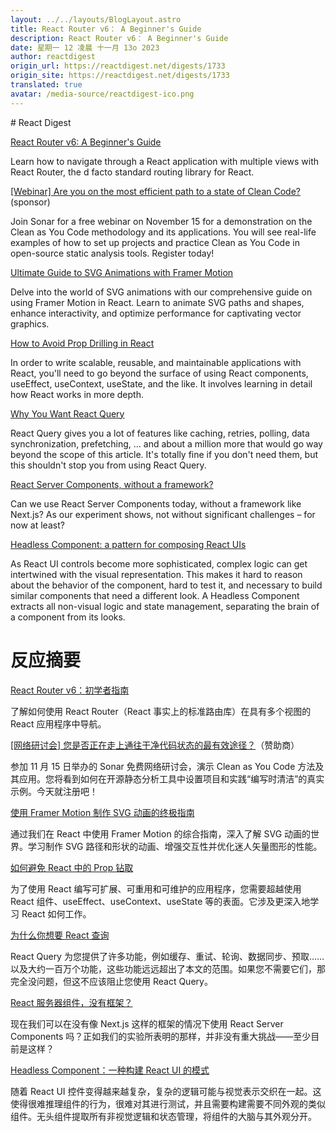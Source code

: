 ```yaml
---
layout: ../../layouts/BlogLayout.astro
title: React Router v6： A Beginner's Guide
description: React Router v6： A Beginner's Guide
date: 星期一 12 凌晨 十一月 13o 2023
author: reactdigest
origin_url: https://reactdigest.net/digests/1733
origin_site: https://reactdigest.net/digests/1733
translated: true
avatar: /media-source/reactdigest-ico.png
---
```



<Reference client:only="react" title="React Router v6： A Beginner's Guide" url="https://reactdigest.net/digests/1733" />

<Detail client:only="react">
	# React Digest

[React Router v6: A Beginner's Guide](https://reactdigest.net/link/16536/a24eb3ef-556d-456e-a6a4-25de0a1cd63b/email)

Learn how to navigate through a React application with multiple views with React Router, the d facto standard routing library for React.

[\[Webinar\] Are you on the most efficient path to a state of Clean Code?](https://reactdigest.net/link/16537/a24eb3ef-556d-456e-a6a4-25de0a1cd63b/email) (sponsor)

Join Sonar for a free webinar on November 15 for a demonstration on the Clean as You Code methodology and its applications. You will see real-life examples of how to set up projects and practice Clean as You Code in open-source static analysis tools. Register today!

[Ultimate Guide to SVG Animations with Framer Motion](https://reactdigest.net/link/16538/a24eb3ef-556d-456e-a6a4-25de0a1cd63b/email)

Delve into the world of SVG animations with our comprehensive guide on using Framer Motion in React. Learn to animate SVG paths and shapes, enhance interactivity, and optimize performance for captivating vector graphics.

[How to Avoid Prop Drilling in React](https://reactdigest.net/link/16539/a24eb3ef-556d-456e-a6a4-25de0a1cd63b/email)

In order to write scalable, reusable, and maintainable applications with React, you'll need to go beyond the surface of using React components, useEffect, useContext, useState, and the like. It involves learning in detail how React works in more depth.

[Why You Want React Query](https://reactdigest.net/link/16540/a24eb3ef-556d-456e-a6a4-25de0a1cd63b/email)

React Query gives you a lot of features like caching, retries, polling, data synchronization, prefetching, … and about a million more that would go way beyond the scope of this article. It's totally fine if you don't need them, but this shouldn't stop you from using React Query.

[React Server Components, without a framework?](https://reactdigest.net/link/16541/a24eb3ef-556d-456e-a6a4-25de0a1cd63b/email)

Can we use React Server Components today, without a framework like Next.js? As our experiment shows, not without significant challenges – for now at least?

[Headless Component: a pattern for composing React UIs](https://reactdigest.net/link/16542/a24eb3ef-556d-456e-a6a4-25de0a1cd63b/email)

As React UI controls become more sophisticated, complex logic can get intertwined with the visual representation. This makes it hard to reason about the behavior of the component, hard to test it, and necessary to build similar components that need a different look. A Headless Component extracts all non-visual logic and state management, separating the brain of a component from its looks.


</Detail>

# 反应摘要

[React Router v6：初学者指南](https://reactdigest.net/link/16536/a24eb3ef-556d-456e-a6a4-25de0a1cd63b/email)

了解如何使用 React Router（React 事实上的标准路由库）在具有多个视图的 React 应用程序中导航。

[\[网络研讨会\] 您是否正在走上通往干净代码状态的最有效途径？](https://reactdigest.net/link/16537/a24eb3ef-556d-456e-a6a4-25de0a1cd63b/email)（赞助商）

参加 11 月 15 日举办的 Sonar 免费网络研讨会，演示 Clean as You Code 方法及其应用。您将看到如何在开源静态分析工具中设置项目和实践“编写时清洁”的真实示例。今天就注册吧！

[使用 Framer Motion 制作 SVG 动画的终极指南](https://reactdigest.net/link/16538/a24eb3ef-556d-456e-a6a4-25de0a1cd63b/email)

通过我们在 React 中使用 Framer Motion 的综合指南，深入了解 SVG 动画的世界。学习制作 SVG 路径和形状的动画、增强交互性并优化迷人矢量图形的性能。

[如何避免 React 中的 Prop 钻取](https://reactdigest.net/link/16539/a24eb3ef-556d-456e-a6a4-25de0a1cd63b/email)

为了使用 React 编写可扩展、可重用和可维护的应用程序，您需要超越使用 React 组件、useEffect、useContext、useState 等的表面。它涉及更深入地学习 React 如何工作。

[为什么你想要 React 查询](https://reactdigest.net/link/16540/a24eb3ef-556d-456e-a6a4-25de0a1cd63b/email)

React Query 为您提供了许多功能，例如缓存、重试、轮询、数据同步、预取……以及大约一百万个功能，这些功能远远超出了本文的范围。如果您不需要它们，那完全没问题，但这不应该阻止您使用 React Query。

[React 服务器组件，没有框架？](https://reactdigest.net/link/16541/a24eb3ef-556d-456e-a6a4-25de0a1cd63b/email)

现在我们可以在没有像 Next.js 这样的框架的情况下使用 React Server Components 吗？正如我们的实验所表明的那样，并非没有重大挑战——至少目前是这样？

[Headless Component：一种构建 React UI 的模式](https://reactdigest.net/link/16542/a24eb3ef-556d-456e-a6a4-25de0a1cd63b/email)

随着 React UI 控件变得越来越复杂，复杂的逻辑可能与视觉表示交织在一起。这使得很难推理组件的行为，很难对其进行测试，并且需要构建需要不同外观的类似组件。无头组件提取所有非视觉逻辑和状态管理，将组件的大脑与其外观分开。


